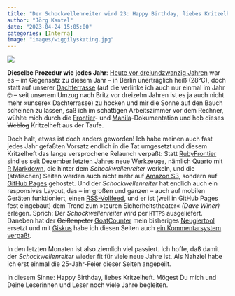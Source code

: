 ```yaml
---
title: "Der Schockwellenreiter wird 23: Happy Birthday, liebes Kritzelheft"
author: "Jörg Kantel"
date: "2023-04-24 15:05:00"
categories: [Interna]
image: "images/wiggilyskating.jpg"
---
```


[![](images/wiggilyskating-b.jpg)](https://4.bp.blogspot.com/-ZPpOfUjmGQ0/UPHTPT9SG1I/AAAAAAAAB4A/yggKwyH1wPE/s1600/wiggily+5.jpg)

**Dieselbe Prozedur wie jedes Jahr**: [Heute vor dreiundzwanzig Jahren](http://www.schockwellenreiter.de/2000/04/24.html) war es – im Gegensatz zu diesem Jahr – in Berlin unerträglich heiß (28°C), doch statt auf unserer [Dachterrasse](http://www.kantel.de/privat/dg.html) (auf die verlinke ich auch nur einmal im Jahr 🤓 – seit unserem Umzug nach Britz vor dreizehn Jahren ist es ja auch nicht mehr »unsere« Dachterrasse) zu hocken und mir die Sonne auf den Bauch scheinen zu lassen, saß ich im schattigen Arbeitszimmer vor dem Rechner, wühlte mich durch die [Frontier](http://cognitiones.kantel-chaos-team.de/webworking/frameworks/frontier.html)- und [Manila](http://cognitiones.kantel-chaos-team.de/webworking/cms/manila.html)-Dokumentation und hob dieses ~~Weblog~~ Kritzelheft aus der Taufe.

Doch halt, etwas ist doch anders geworden! Ich habe meinen auch fast jedes Jahr gefaßten Vorsatz endlich in die Tat umgesetzt und diesem Kritzelheft das lange versprochene Relaunch verpaßt: Statt [RubyFrontier](http://cognitiones.kantel-chaos-team.de/webworking/staticsites/rubyfrontier.html) sind es seit [Dezember letzten Jahres](https://kantel.github.io/posts/2022120602_schockwellenreiteronline/) neue Werkzeuge, nämlich [Quarto](http://cognitiones.kantel-chaos-team.de/webworking/staticsites/quarto.html) mit [R Markdown](http://cognitiones.kantel-chaos-team.de/mathematik/rmarkdown.html), die hinter dem *Schockwellenreiter* werkeln, und die (statischen) Seiten werden auch nicht mehr auf [Amazon S3](http://cognitiones.kantel-chaos-team.de/webworking/webservices/amazon/amazons3.html), sondern auf [GitHub Pages](http://cognitiones.kantel-chaos-team.de/webworking/webservices/githubpages.html) gehostet. Und der *Schockwellenreiter* hat endlich auch ein responsives Layout, das -- im großen und ganzen -- auch auf mobilen Geräten funktioniert, einen [RSS-Vollfeed](https://kantel.github.io/index.xml), und er ist (weil in GitHub Pages fest eingebaut) dem Trend zum »teuren Sicherheitstheater« *(Dave Winer)* erlegen. Sprich: Der *Schockwellenreiter* wird per `HTTPS` ausgeliefert. Daneben hat der ~~Geißenpeter~~ [GoatCounter](https://www.goatcounter.com/) mein bisheriges [Neugiertool](http://cognitiones.kantel-chaos-team.de/webworking/tools/piwik.html) ersetzt und mit [Giskus](https://giscus.app/de) habe ich diesen Seiten auch [ein Kommentarsystem verpaßt](https://kantel.github.io/posts/2022120901_giscus/).

In den letzten Monaten ist also ziemlich viel passiert. Ich hoffe, daß damit der *Schockwellenreiter* wieder fit für viele neue Jahre ist. Als Nahziel habe ich erst einmal die 25-Jahr-Feier dieser Seiten angepeilt.

In diesem Sinne: Happy Birthday, liebes Kritzelheft. Mögest Du mich und Deine Leserinnen und Leser noch viele Jahre begleiten.